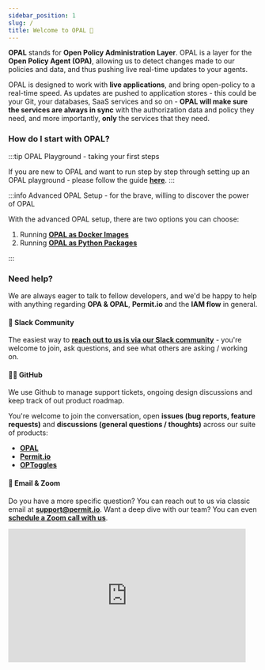 ```yaml
---
sidebar_position: 1
slug: /
title: Welcome to OPAL 👋
---
```


**OPAL** stands for **Open Policy Administration Layer**. OPAL is a layer for the **Open Policy Agent (OPA)**, allowing us to detect changes
made to our policies and data, and thus pushing live real-time updates to your agents.

OPAL is designed to work with **live applications**, and bring open-policy to a real-time speed. As updates are pushed to application
stores - this could be your Git, your databases, SaaS services and so on - **OPAL will make sure the services are always in sync**
with the authorization data and policy they need, and more importantly, **only** the services that they need.

<!-- Check out OPAL's main site at **<a href="https://opal.ac">OPAL.ac</a>** -->

### How do I start with OPAL?

:::tip OPAL Playground - taking your first steps

If you are new to OPAL and want to run step by step through setting up an OPAL playground - please follow
the guide **[here](/getting-started/quickstart/opal-playground/overview)**.
:::

:::info Advanced OPAL Setup - for the brave, willing to discover the power of OPAL

With the advanced OPAL setup, there are two options you can choose:

1. Running **[OPAL as Docker Images](/getting-started/running-opal/as-docker-image/overview)**
2. Running **[OPAL as Python Packages](/getting-started/running-opal/as-python-package/overview)**

:::

### Need help?

We are always eager to talk to fellow developers, and we'd be happy to help with anything regarding **OPA & OPAL**, **Permit.io** and the **IAM flow** in general.

#### 💬 Slack Community

The easiest way to **[reach out to us is via our Slack community](https://bit.ly/permit-slack)** - you're welcome to join, ask questions, and see what others are asking / working on.

#### 👩‍💻 GitHub

We use Github to manage support tickets, ongoing design discussions and keep track of out product roadmap.

You're welcome to join the conversation, open **issues (bug reports, feature requests)** and **discussions (general questions / thoughts)** across our suite of products:

- **[OPAL](https://github.com/permitio/opal)**
- **[Permit.io](https://github.com/permitio)**
- **[OPToggles](https://github.com/permitio/OPToggles)**

#### 📧 Email & Zoom

Do you have a more specific question? You can reach out to us via classic email at **[support@permit.io](mailto:support@permit.io)**.
Want a deep dive with our team? You can even **[schedule a Zoom call with us](https://calendly.com/permitio/meeting)**.

<iframe
  src="https://giphy.com/embed/LfNHnQSMLz22A"
  width="480"
  height="270"
  frameBorder="0"
  class="giphy-embed"
  allowFullScreen
></iframe>
